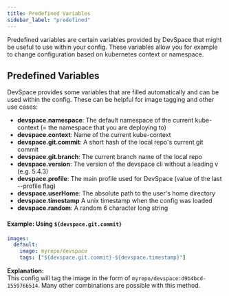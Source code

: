 ```yaml
---
title: Predefined Variables
sidebar_label: "predefined"
---
```


Predefined variables are certain variables provided by DevSpace that might be useful to use within your config. These variables allow you for example to change configuration based on kubernetes context or namespace.

## Predefined Variables
DevSpace provides some variables that are filled automatically and can be used within the config. These can be helpful for image tagging and other use cases:

- **devspace.namespace**: The default namespace of the current kube-context (= the namespace that you are deploying to)
- **devspace.context**: Name of the current kube-context
- **devspace.git.commit**: A short hash of the local repo's current git commit
- **devspace.git.branch**: The current branch name of the local repo
- **devspace.version**: The version of the devspace cli without a leading v (e.g. 5.4.3)
- **devspace.profile**: The main profile used for DevSpace (value of the last --profile flag)
- **devspace.userHome**: The absolute path to the user's home directory
- **devspace.timestamp** A unix timestamp when the config was loaded
- **devspace.random**: A random 6 character long string

#### Example: Using `${devspace.git.commit}`
```yaml
images:
  default:
    image: myrepo/devspace
    tags: ["${devspace.git.commit}-${devspace.timestamp}"]
```
**Explanation:**  
This config will tag the image in the form of `myrepo/devspace:d9b4bcd-1559766514`. Many other combinations are possible with this method.



